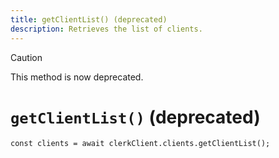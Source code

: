 ```yaml
---
title: getClientList() (deprecated)
description: Retrieves the list of clients.
---
```


> [!CAUTION]
> This method is now deprecated.

# `getClientList()` (deprecated)

```tsx {{ prettier: false }}
const clients = await clerkClient.clients.getClientList();
```

